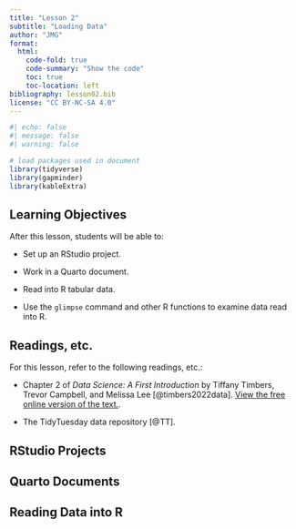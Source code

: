 ```yaml
---
title: "Lesson 2"
subtitle: "Loading Data"
author: "JMG"
format:
  html:
    code-fold: true
    code-summary: "Show the code"
    toc: true
    toc-location: left
bibliography: lesson02.bib
license: "CC BY-NC-SA 4.0"
---
```


```r
#| echo: false
#| message: false
#| warning: false

# load packages used in document
library(tidyverse)
library(gapminder)
library(kableExtra)
```


## Learning Objectives

After this lesson, students will be able to: 

* Set up an RStudio project.

* Work in a Quarto document.

* Read into R tabular data.

* Use the `glimpse` command and other R functions to examine data read into R.  

## Readings, etc.

For this lesson, refer to the following readings, etc.:

* Chapter 2 of *Data Science: A First Introduction* by Tiffany Timbers, Trevor Campbell, and Melissa Lee [@timbers2022data]. [View the free online version of the text.](https://datasciencebook.ca/).

* The TidyTuesday data repository [@TT].


## RStudio Projects


## Quarto Documents


## Reading Data into R

